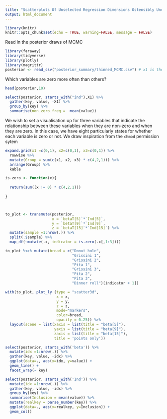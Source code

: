 ---
title: "Scatterplots Of Unselected Regression Dimensions Ostensibly Uncovering Group Hierarchies"
output: html_document
---

```{r setup, include=FALSE}
library(knitr)
knitr::opts_chunk$set(echo = TRUE, warning=FALSE, message = FALSE)
```

Read in the posterior draws of MCMC

``` {r, results='none'}
library(faraway)
library(tidyverse)
library(plotly)
library(magrittr)
posterior <- read_csv("posterior_summary/thinned_MCMC.csv") # x1 is the row name
```

Which variables are zero more often than others?

``` {r}
head(posterior,10)

select(posterior, starts_with("ind"),X1) %>%
  gather(key, value, -X1) %>%
  group_by(key) %>%
  summarise(non_zero_freq =  mean(value))
```

We wish to set a visualisation up for three variables that indicate the relationship between these variables when they are non-zero and when they are zero. In this case, we have eight particularly states for whether each variable is zero or not. We draw inspiration from the `chmod` permission sytem

``` {r, echo=T, fig.cap="Eight states of regression weights for three indicator parameters"}
expand.grid(x1 =c(0,1), x2=c(0,1), x3=c(0,1)) %>%
  rowwise %>%
  mutate(Group = sum(c(x1, x2, x3) * c(4,2,1))) %>%
  arrange(Group) %>%
  kable
```



``` {r echo=FALSE}
is.zero <- function(x){
  
  return(sum((x != 0) * c(4,2,1)))
  
}



to_plot <- transmute(posterior, 
                     x = `betaT[5]`*`Ind[5]`, 
                     y = `betaT[9]`*`Ind[9]`,
                     z = `betaT[15]`*`Ind[15]`) %>%
  mutate(sample =1:nrow(.)) %>%
  split(.$sample) %>%
  map_df(~mutate(.x, indicator = is.zero(.x[,1:3])))

to_plot %<>% mutate(bread = c("Donut hole",
                              "Grissini 1",
                              "Grissini 2",
                              "Pita 1",
                              "Grissini 3",
                              "Pita 2",
                              "Pita 3",
                              "Dinner roll")[indicator + 1])

with(to_plot, plot_ly (type = "scatter3d",
                       x = x, 
                       y = y,
                       z = z,
                       mode="markers",
                       color=bread,
                       opacity = 0.25)) %>%
  layout(scene = list(xaxis = list(title = "beta[5]"),
                      yaxis = list(title = "beta[9]"),
                      zaxis = list(title = "beta[15]"),
                      title = 'points only'))
```

``` {r, include=FALSE, eval=FALSE, echo=FALSE}
select(posterior, starts_with('beta')) %>%
  mutate(idx =1:nrow(.)) %>%
  gather(key, value, -idx) %>%
  ggplot(data=., aes(x=idx, y=value)) +
  geom_line() +
  facet_wrap(~ key)

select(posterior, starts_with('Ind')) %>%
  mutate(idx =1:nrow(.)) %>%
  gather(key, value, -idx) %>%
  group_by(key) %>%
  summarise(Inclusion = mean(value)) %>%
  mutate(realkey = parse_number(key)) %>%
  ggplot(data=., aes(x=realkey, y=Inclusion)) +
  geom_col()

```

